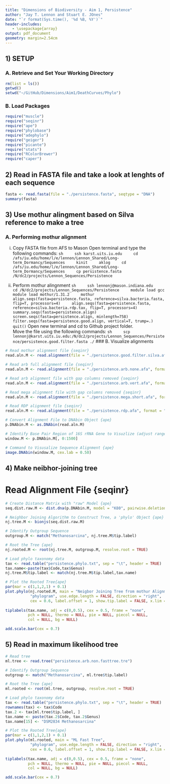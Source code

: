 ```yaml
---
title: "Dimensions of Biodiversity - Aim 1, Persistence"
author: "Jay T. Lennon and Stuart E. JOnes"
date: "`r format(Sys.time(), '%d %B, %Y')`"
header-includes:
   - \usepackage{array}
output: pdf_document
geometry: margin=2.54cm
---
```


## 1) SETUP
### A. Retrieve and Set Your Working Directory

```r
rm(list = ls())
getwd()
setwd("~/GitHub/Dimensions/Aim1/DeathCurves/Phylo")
```

### B. Load Packages 

```r
require("muscle")
require("seqinr")
require("ape")
require("phylobase")
require("adephylo")
require("geiger") 
require("picante")
require("stats")
require("RColorBrewer")
require("caper")
```

## 2) Read in FASTA file and take a look at lenghts of each sequence
```r
fasta <- read.fasta(file = "./persistence.fasta", seqtype = "DNA")
summary(fasta)
```

## 3) Use mothur alingment based on Silva reference to make a tree
### A. Performing mothur alignment

i) Copy FASTA file from AFS to Mason
Open terminal and type the following commands: 
    ```sh
    ssh karst.uits.iu.edu
    cd /afs/iu.edu/home/l/e/lennon/Lennon_Shared/Long-term_Dormancy/Sequences
    kinit
    aklog
    cd /afs/iu.edu/home/l/e/lennon/Lennon_Shared/Long-term_Dormancy/Sequences
    cp persistence.fasta /N/dc2/projects/Lennon_Sequences/Persistence
    ```

ii) Perform mothur alingnment
    ```sh
    ssh lennonj@mason.indiana.edu
    cd /N/dc2/projects/Lennon_Sequences/Persistence
    module load gcc
    module load mothur/1.31.2
    mothur
    align.seqs(fasta=persistence.fasta, reference=silva.bacteria.fasta, flip=T, processors=4)
    align.seqs(fasta=persistence.fasta, reference=silva.bacteria.rdp.tax, flip=T, processors=4)
    summary.seqs(fasta=persistence.align)
    screen.seqs(fasta=persistence.align, minlength=758) 
    filter.seqs(fasta=persistence.good.align, vertical=T, trump=.)
    quit()
    ```
Open new terminal and cd to Github project folder.  
Move the file using the following commands:
    ```sh
    scp lennonj@karst.uits.iu.edu:/N/dc2/projects/Lennon_Sequences/Persistence/persistence.good.filter.fasta ./
    ```
### B. Visualize alignments
```r
# Read mothur alignment file {seqinr}
read.aln.M <- read.alignment(file = "./persistence.good.filter.silva.afa", format = "fasta")  

# Read arb full alignment file {seqinr}
read.aln.M <- read.alignment(file = "./persistence.arb.none.afa", format = "fasta")  

# Read arb alignment file with gap columns removed {seqinr}
read.aln.M <- read.alignment(file = "./persistence.arb.vert.afa", format = "fasta") 

# Read mega alignment file with gap columns removed {seqinr}
read.aln.M <- read.alignment(file = "./persistence.mega.short.afa", format = "fasta")

# Read RDP alignment file {seqinr}
read.aln.M <- read.alignment(file = "./persistence.rdp.afa", format = "fasta")

# Convert Alignment File to DNAbin Object {ape}
p.DNAbin.M <- as.DNAbin(read.aln.M) 

# Identify Base Pair Region of 16S rRNA Gene to Visuzlize (adjust range)
window.M <- p.DNAbin.M[, 0:1500] 

# Command to Visusalize Sequence Alignment {ape}
image.DNAbin(window.M, cex.lab = 0.50) 
```

## 4) Make neibhor-joining tree
# Read Alignment File {seqinr}
```r
# Create Distance Matrix with "raw" Model {ape}
seq.dist.raw.M <- dist.dna(p.DNAbin.M, model = "K80", pairwise.deletion = FALSE)

# Neighbor Joining Algorithm to Construct Tree, a 'phylo' Object {ape}
nj.tree.M <- bionjs(seq.dist.raw.M)

# Identify Outgroup Sequence
outgroup.M <- match("Methanosarcina", nj.tree.M$tip.label)

# Root the Tree {ape}
nj.rooted.M <- root(nj.tree.M, outgroup.M, resolve.root = TRUE)

# Load phylo taxonomy data
tax <- read.table("persistence.phylo.txt", sep = "\t", header = TRUE)
tax.name<-paste(tax$Code,tax$Genus)
nj.tree.M$tip.label <- match(nj.tree.M$tip.label,tax.name)

# Plot the Rooted Tree{ape}
par(mar = c(1,1,2,1) + 0.1)
plot.phylo(nj.rooted.M, main = "Neigbor Joining Tree from mothur Alignment", 
           "phylogram", use.edge.length = FALSE, direction = "right",
           cex = 0.6, label.offset = 1, show.tip.label = FALSE, x.lim = 30)
           
tiplabels(tax.name, adj = c(0,0.5), cex = 0.5, frame = "none",
          pch = NULL, thermo = NULL, pie = NULL, piecol = NULL,
          col = NULL, bg = NULL)

add.scale.bar(cex = 0.7)
```

## 5) Read in maximum likelihood tree
```r
# Read tree
ml.tree <- read.tree("persistence.arb.non.fasttree.tre")

# Identify Outgroup Sequence
outgroup <- match("Methanosarcina", ml.tree$tip.label)

# Root the Tree {ape}
ml.rooted <- root(ml.tree, outgroup, resolve.root = TRUE)

# Load phylo taxonomy data
tax <- read.table("persistence.phylo.txt", sep = "\t", header = TRUE)
rownames(tax) <- tax$Code
tax.2 <- tax[ml.tree$tip.label, ]
tax.name <- paste(tax.2$Code, tax.2$Genus)
tax.name[15] <- "DSM2834 Methanosarcina"

# Plot the Rooted Tree{ape}
par(mar = c(1,1,2,1) + 0.1)
plot.phylo(ml.rooted, main = "ML Fast Tree", 
           "phylogram", use.edge.length = FALSE, direction = "right",
           cex = 0.6, label.offset = 1, show.tip.label = FALSE, x.lim = 30)
           
tiplabels(tax.name, adj = c(0,0.5), cex = 0.5, frame = "none",
          pch = NULL, thermo = NULL, pie = NULL, piecol = NULL,
          col = NULL, bg = NULL)

add.scale.bar(cex = 0.7)
```

